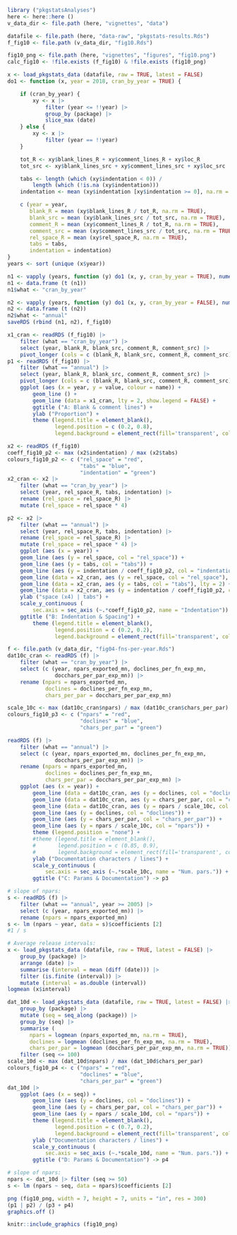 
```r
library ("pkgstatsAnalyses")
here <- here::here ()
v_data_dir <- file.path (here, "vignettes", "data")

datafile <- file.path (here, "data-raw", "pkgstats-results.Rds")
f_fig10 <- file.path (v_data_dir, "fig10.Rds")

fig10_png <- file.path (here, "vignettes", "figures", "fig10.png")
calc_fig10 <- !file.exists (f_fig10) & !file.exists (fig10_png)
```

```r
x <- load_pkgstats_data (datafile, raw = TRUE, latest = FALSE)
do1 <- function (x, year = 2018, cran_by_year = TRUE) {

    if (cran_by_year) {
        xy <- x |>
            filter (year <= !!year) |>
            group_by (package) |>
            slice_max (date)
    } else {
        xy <- x |>
            filter (year == !!year)
    }

    tot_R <- xy$blank_lines_R + xy$comment_lines_R + xy$loc_R
    tot_src <- xy$blank_lines_src + xy$comment_lines_src + xy$loc_src

    tabs <- length (which (xy$indentation < 0)) /
        length (which (!is.na (xy$indentation)))
    indentation <- mean (xy$indentation [xy$indentation >= 0], na.rm = TRUE)

    c (year = year,
       blank_R = mean (xy$blank_lines_R / tot_R, na.rm = TRUE),
       blank_src = mean (xy$blank_lines_src / tot_src, na.rm = TRUE),
       comment_R = mean (xy$comment_lines_R / tot_R, na.rm = TRUE),
       comment_src = mean (xy$comment_lines_src / tot_src, na.rm = TRUE),
       rel_space_R = mean (xy$rel_space_R, na.rm = TRUE),
       tabs = tabs,
       indentation = indentation)
}
years <- sort (unique (x$year))

n1 <- vapply (years, function (y) do1 (x, y, cran_by_year = TRUE), numeric (8))
n1 <- data.frame (t (n1))
n1$what <- "cran_by_year"

n2 <- vapply (years, function (y) do1 (x, y, cran_by_year = FALSE), numeric (8))
n2 <- data.frame (t (n2))
n2$what <- "annual"
saveRDS (rbind (n1, n2), f_fig10)
```



```r

x1_cran <- readRDS (f_fig10) |>
    filter (what == "cran_by_year") |>
    select (year, blank_R, blank_src, comment_R, comment_src) |>
    pivot_longer (cols = c (blank_R, blank_src, comment_R, comment_src))
p1 <- readRDS (f_fig10) |>
    filter (what == "annual") |>
    select (year, blank_R, blank_src, comment_R, comment_src) |>
    pivot_longer (cols = c (blank_R, blank_src, comment_R, comment_src)) |>
    ggplot (aes (x = year, y = value, colour = name)) +
        geom_line () +
        geom_line (data = x1_cran, lty = 2, show.legend = FALSE) +
        ggtitle ("A: Blank & comment lines") +
        ylab ("Proportion") +
        theme (legend.title = element_blank(),
               legend.position = c (0.2, 0.8),
               legend.background = element_rect(fill='transparent', colour='transparent'))

x2 <- readRDS (f_fig10)
coeff_fig10_p2 <- max (x2$indentation) / max (x2$tabs)
colours_fig10_p2 <- c ("rel_space" = "red",
                       "tabs" = "blue",
                       "indentation" = "green")
x2_cran <- x2 |>
    filter (what == "cran_by_year") |>
    select (year, rel_space_R, tabs, indentation) |>
    rename (rel_space = rel_space_R) |>
    mutate (rel_space = rel_space * 4)

p2 <- x2 |>
    filter (what == "annual") |>
    select (year, rel_space_R, tabs, indentation) |>
    rename (rel_space = rel_space_R) |>
    mutate (rel_space = rel_space * 4) |>
    ggplot (aes (x = year)) +
    geom_line (aes (y = rel_space, col = "rel_space")) +
    geom_line (aes (y = tabs, col = "tabs")) +
    geom_line (aes (y = indentation / coeff_fig10_p2, col = "indentation")) +
    geom_line (data = x2_cran, aes (y = rel_space, col = "rel_space"), lty = 2) +
    geom_line (data = x2_cran, aes (y = tabs, col = "tabs"), lty = 2) +
    geom_line (data = x2_cran, aes (y = indentation / coeff_fig10_p2, col = "indentation"), lty = 2) +
    ylab ("space (x4) | tabs") +
    scale_y_continuous (
        sec.axis = sec_axis (~.*coeff_fig10_p2, name = "Indentation")) +
    ggtitle ("B: Indentation & Spacing") +
        theme (legend.title = element_blank(),
               legend.position = c (0.2, 0.2),
               legend.background = element_rect(fill='transparent', colour='transparent'))

```

```r
f <- file.path (v_data_dir, "fig04-fns-per-year.Rds")
dat10c_cran <- readRDS (f) |>
    filter (what == "cran_by_year") |>
    select (c (year, npars_exported_mn, doclines_per_fn_exp_mn,
               docchars_per_par_exp_mn)) |>
    rename (npars = npars_exported_mn,
            doclines = doclines_per_fn_exp_mn,
            chars_per_par = docchars_per_par_exp_mn)

scale_10c <- max (dat10c_cran$npars) / max (dat10c_cran$chars_per_par)
colours_fig10_p3 <- c ("npars" = "red",
                       "doclines" = "blue",
                       "chars_per_par" = "green")

readRDS (f) |>
    filter (what == "annual") |>
    select (c (year, npars_exported_mn, doclines_per_fn_exp_mn,
               docchars_per_par_exp_mn)) |>
    rename (npars = npars_exported_mn,
            doclines = doclines_per_fn_exp_mn,
            chars_per_par = docchars_per_par_exp_mn) |>
    ggplot (aes (x = year)) +
        geom_line (data = dat10c_cran, aes (y = doclines, col = "doclines"), lty = 2) +
        geom_line (data = dat10c_cran, aes (y = chars_per_par, col = "chars_per_par"), lty = 2) +
        geom_line (data = dat10c_cran, aes (y = npars / scale_10c, col = "npars"), lty = 2) +
        geom_line (aes (y = doclines, col = "doclines")) +
        geom_line (aes (y = chars_per_par, col = "chars_per_par")) +
        geom_line (aes (y = npars / scale_10c, col = "npars")) +
        theme (legend.position = "none") +
        #theme (legend.title = element_blank(),
        #       legend.position = c (0.85, 0.9),
        #       legend.background = element_rect(fill='transparent', colour='transparent')) +
        ylab ("Documentation characters / lines") +
        scale_y_continuous (
            sec.axis = sec_axis (~.*scale_10c, name = "Num. pars.")) +
        ggtitle ("C: Params & Documentation") -> p3

# slope of npars:
s <- readRDS (f) |>
    filter (what == "annual", year >= 2005) |>
    select (c (year, npars_exported_mn)) |>
    rename (npars = npars_exported_mn)
s <- lm (npars ~ year, data = s)$coefficients [2]
#1 / s

```
```r
# Average release intervals:
x <- load_pkgstats_data (datafile, raw = TRUE, latest = FALSE) |>
    group_by (package) |>
    arrange (date) |>
    summarise (interval = mean (diff (date))) |>
    filter (is.finite (interval)) |>
    mutate (interval = as.double (interval))
logmean (x$interval)
```


```r
dat_10d <- load_pkgstats_data (datafile, raw = TRUE, latest = FALSE) |>
    group_by (package) |>
    mutate (seq = seq_along (package)) |>
    group_by (seq) |>
    summarise (
       npars = logmean (npars_exported_mn, na.rm = TRUE),
       doclines = logmean (doclines_per_fn_exp_mn, na.rm = TRUE),
       chars_per_par = logmean (docchars_per_par_exp_mn, na.rm = TRUE)) |>
    filter (seq <= 100)
scale_10d <- max (dat_10d$npars) / max (dat_10d$chars_per_par)
colours_fig10_p4 <- c ("npars" = "red",
                       "doclines" = "blue",
                       "chars_per_par" = "green")
dat_10d |>
    ggplot (aes (x = seq)) +
        geom_line (aes (y = doclines, col = "doclines")) +
        geom_line (aes (y = chars_per_par, col = "chars_per_par")) +
        geom_line (aes (y = npars / scale_10d, col = "npars")) +
        theme (legend.title = element_blank(),
               legend.position = c (0.7, 0.2),
               legend.background = element_rect(fill='transparent', colour='transparent')) +
        ylab ("Documentation characters / lines") +
        scale_y_continuous (
            sec.axis = sec_axis (~.*scale_10d, name = "Num. pars.")) +
        ggtitle ("D: Params & Documentation") -> p4

# slope of npars:
npars <- dat_10d |> filter (seq >= 50)
s <- lm (npars ~ seq, data = npars)$coefficients [2]
```

```r
png (fig10_png, width = 7, height = 7, units = "in", res = 300)
(p1 | p2) / (p3 + p4)
graphics.off ()
```

```r
knitr::include_graphics (fig10_png)
```
